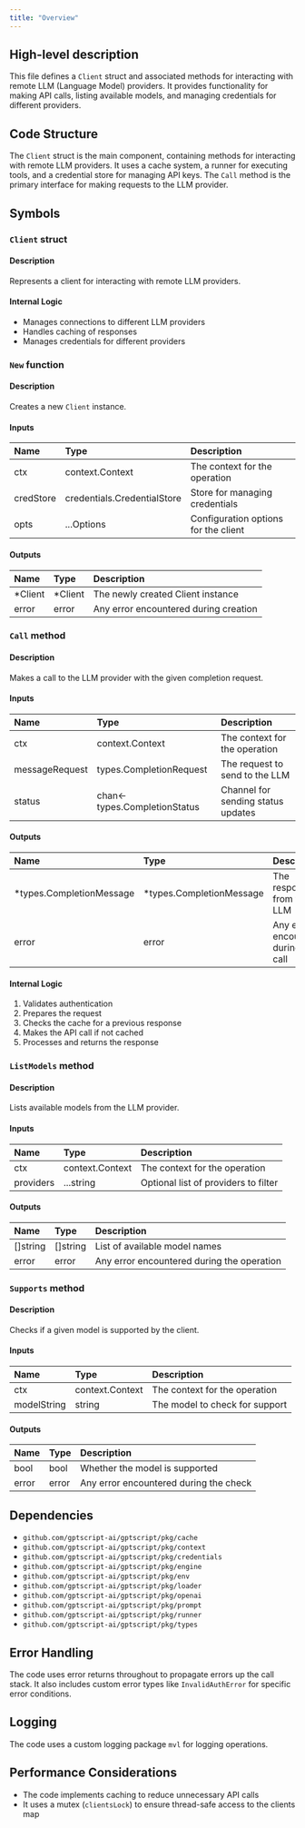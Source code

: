 ```yaml
---
title: "Overview"
---
```


## High-level description
This file defines a `Client` struct and associated methods for interacting with remote LLM (Language Model) providers. It provides functionality for making API calls, listing available models, and managing credentials for different providers.

## Code Structure
The `Client` struct is the main component, containing methods for interacting with remote LLM providers. It uses a cache system, a runner for executing tools, and a credential store for managing API keys. The `Call` method is the primary interface for making requests to the LLM provider.

## Symbols

### `Client` struct
#### Description
Represents a client for interacting with remote LLM providers.

#### Internal Logic
- Manages connections to different LLM providers
- Handles caching of responses
- Manages credentials for different providers

### `New` function
#### Description
Creates a new `Client` instance.

#### Inputs
| Name | Type | Description |
|:-----|:-----|:------------|
| ctx | context.Context | The context for the operation |
| credStore | credentials.CredentialStore | Store for managing credentials |
| opts | ...Options | Configuration options for the client |

#### Outputs
| Name | Type | Description |
|:-----|:-----|:------------|
| *Client | *Client | The newly created Client instance |
| error | error | Any error encountered during creation |

### `Call` method
#### Description
Makes a call to the LLM provider with the given completion request.

#### Inputs
| Name | Type | Description |
|:-----|:-----|:------------|
| ctx | context.Context | The context for the operation |
| messageRequest | types.CompletionRequest | The request to send to the LLM |
| status | chan&lt;- types.CompletionStatus | Channel for sending status updates |

#### Outputs
| Name | Type | Description |
|:-----|:-----|:------------|
| *types.CompletionMessage | *types.CompletionMessage | The response from the LLM |
| error | error | Any error encountered during the call |

#### Internal Logic
1. Validates authentication
2. Prepares the request
3. Checks the cache for a previous response
4. Makes the API call if not cached
5. Processes and returns the response

### `ListModels` method
#### Description
Lists available models from the LLM provider.

#### Inputs
| Name | Type | Description |
|:-----|:-----|:------------|
| ctx | context.Context | The context for the operation |
| providers | ...string | Optional list of providers to filter |

#### Outputs
| Name | Type | Description |
|:-----|:-----|:------------|
| []string | []string | List of available model names |
| error | error | Any error encountered during the operation |

### `Supports` method
#### Description
Checks if a given model is supported by the client.

#### Inputs
| Name | Type | Description |
|:-----|:-----|:------------|
| ctx | context.Context | The context for the operation |
| modelString | string | The model to check for support |

#### Outputs
| Name | Type | Description |
|:-----|:-----|:------------|
| bool | bool | Whether the model is supported |
| error | error | Any error encountered during the check |

## Dependencies
- `github.com/gptscript-ai/gptscript/pkg/cache`
- `github.com/gptscript-ai/gptscript/pkg/context`
- `github.com/gptscript-ai/gptscript/pkg/credentials`
- `github.com/gptscript-ai/gptscript/pkg/engine`
- `github.com/gptscript-ai/gptscript/pkg/env`
- `github.com/gptscript-ai/gptscript/pkg/loader`
- `github.com/gptscript-ai/gptscript/pkg/openai`
- `github.com/gptscript-ai/gptscript/pkg/prompt`
- `github.com/gptscript-ai/gptscript/pkg/runner`
- `github.com/gptscript-ai/gptscript/pkg/types`

## Error Handling
The code uses error returns throughout to propagate errors up the call stack. It also includes custom error types like `InvalidAuthError` for specific error conditions.

## Logging
The code uses a custom logging package `mvl` for logging operations.

## Performance Considerations
- The code implements caching to reduce unnecessary API calls
- It uses a mutex (`clientsLock`) to ensure thread-safe access to the clients map